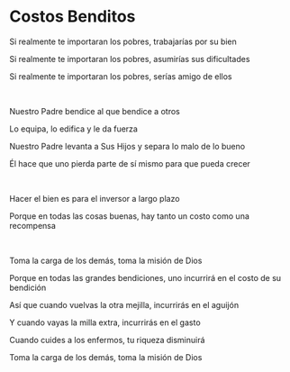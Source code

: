 # Costos Benditos

Si realmente te importaran los pobres, trabajarías por su bien

Si realmente te importaran los pobres, asumirías sus dificultades

Si realmente te importaran los pobres, serías amigo de ellos

<p></p>

<br />

Nuestro Padre bendice al que bendice a otros

Lo equipa, lo edifica y le da fuerza

Nuestro Padre levanta a Sus Hijos y separa lo malo de lo bueno

Él hace que uno pierda parte de sí mismo para que pueda crecer

<br />

Hacer el bien es para el inversor a largo plazo

Porque en todas las cosas buenas, hay tanto un costo como una recompensa

<br />

Toma la carga de los demás, toma la misión de Dios

Porque en todas las grandes bendiciones, uno incurrirá en el costo de su bendición

Así que cuando vuelvas la otra mejilla, incurrirás en el aguijón

Y cuando vayas la milla extra, incurrirás en el gasto

Cuando cuides a los enfermos, tu riqueza disminuirá

Toma la carga de los demás, toma la misión de Dios